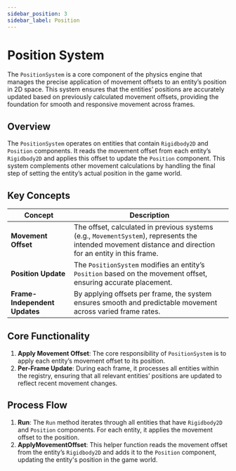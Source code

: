 ```yaml
---
sidebar_position: 3
sidebar_label: Position
---
```

# Position System

The `PositionSystem` is a core component of the physics engine that manages the precise application of movement offsets to an entity’s position in 2D space. This system ensures that the entities’ positions are accurately updated based on previously calculated movement offsets, providing the foundation for smooth and responsive movement across frames.

## Overview

The `PositionSystem` operates on entities that contain `Rigidbody2D` and `Position` components. It reads the movement offset from each entity’s `Rigidbody2D` and applies this offset to update the `Position` component. This system complements other movement calculations by handling the final step of setting the entity’s actual position in the game world.

## Key Concepts

| **Concept**                   | **Description**                                                                                                                                           |
|-------------------------------|-----------------------------------------------------------------------------------------------------------------------------------------------------------|
| **Movement Offset**           | The offset, calculated in previous systems (e.g., `MovementSystem`), represents the intended movement distance and direction for an entity in this frame. |
| **Position Update**           | The `PositionSystem` modifies an entity’s `Position` based on the movement offset, ensuring accurate placement.                                           |
| **Frame-Independent Updates** | By applying offsets per frame, the system ensures smooth and predictable movement across varied frame rates.                                              |

## Core Functionality

1. **Apply Movement Offset**: The core responsibility of `PositionSystem` is to apply each entity’s movement offset to its position.
2. **Per-Frame Update**: During each frame, it processes all entities within the registry, ensuring that all relevant entities’ positions are updated to reflect recent movement changes.

## Process Flow

1. **Run**: The `Run` method iterates through all entities that have `Rigidbody2D` and `Position` components. For each entity, it applies the movement offset to the position.
2. **ApplyMovementOffset**: This helper function reads the movement offset from the entity’s `Rigidbody2D` and adds it to the `Position` component, updating the entity's position in the game world.
